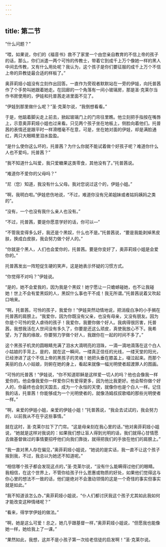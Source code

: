 ```yaml
---
---
---
```

title: 第二节
---




“什么问题？”

“喂，如果说，你们的《福音书》救不了家里一个由您亲自教育的不信上帝的孩子的话，那么，你们派遣一两个可怜的传教士，带着它到成千上万个像她一样的黑人中间去传教，又有什么用处呢？我认为，这个孩子是你们要征服的成千上万个不信上帝的异教徒最合适的样板了。”

奥菲莉娅小姐没有立刻作出回答。一直作为旁观者默默站在一旁的伊娃，向托普茜作了个手势叫她跟着她走。在回廊的一个角落有一间小玻璃房，那是圣·克莱尔当作书房使用的，伊娃和托普茜走进里面不见了。

“伊娃到那里做什么呢？”圣·克莱尔说，“我倒想看看。”

于是，他踮着脚尖走上前去，掀起玻璃门上的门帘往里瞧。他立刻把手指按在嘴唇上，示意奥菲莉娅小姐也过来看。只见两个孩子坐在地板上，侧脸向着他们。托普茜的表情还是跟平时一样滑稽毫不在意，可是，坐在她对面的伊娃，却是满脸通红，两只大眼睛里泪水盈盈。

“是什么使你这么坏的，托普茜？为什么你就不能试着做个好孩子呢？难道你什么人也不爱吗，托普茜？”

“我不知道什么叫爱，我只爱糖果这类零食，其他没有了。”托普茜说。

“难道你不爱你的父母吗？”

“尼（您）知道，我没有什么父母。我对您说过这个的，伊娃小姐。”

“啊，我明白啦。”伊娃悲伤地说，“不过，难道你没有兄弟姐妹或者姑妈姨妈之类的”。

“没有，一个也没有我什么亲人也没有。”

“不过，托普茜，要是你愿意学好的话，你可以—”

“不管我变得多么好，我还是个黑奴，什么也不是。”托普茜说，“要是我能剥掉黑皮肤，换成白皮肤，我会努力做个好人的。”

“你就是个黑人，人们也会爱你的，托普茜。要是你变好了，奥菲莉娅小姐是会爱你的。”

托普茜发出一阵短促生硬的笑声，这是她表示怀疑的习惯方式。

“你觉得不对吗？”伊娃说。

“是的，她不会爱我的，因为我是个黑奴！她宁愿让一只蟾蜍碰她，也不让我碰她！世上不会有爱黑奴的人，黑奴什么事也干不成！我无所谓。”托普茜说着又吹起口哨来。

“啊，托普茜，可怜的孩子，我爱你！”伊娃突然动情地说，把消瘦白净的小手搁在托普茜的肩膀上。“我爱你，因为你既没有父亲，也没有母亲，又没有朋友。因为你是个可怜的受人虐待的孩子！我爱你，我要你做个好人。我病得很厉害，托普茜，我想我活在人世间没有多久了，你要是还这么顽皮，真使我放心不下。我希望，为了我的缘故，你要努力学做个好人，我跟你在一起的时间不多了。”

这个黑孩子机灵的圆眼睛充满了泪水大滴明亮的泪珠，一滴一滴地滴落在这个白人小姑娘的手背上。是的，就在这一瞬间，一缕真正信任的光线，一缕天堂的阳光，已经渗进了这个不信上帝的黑孩子的灵魂！她把头垂在膝盖上，啜泣起来。而那个美丽的白人小姑娘，则俯在她的身上，看起来就像一幅光明使者超渡罪人的图画。

“可怜的托普茜！”伊娃说，“你不知道耶稣是这样爱一切人的吗？他也会像我一样爱你的。他会像我爱你一样爱你只有爱得更多，因为他比我更好。他会帮你做个好人的，你最终也会到天国去，成为一个永恒的天使，就像你也是个白人一样。记住我的话，托普茜！你能够成为一个光明使者的，就像汤姆叔叔歌唱的那些光明使者一样。”

“啊，亲爱的伊娃小姐，亲爱的伊娃小姐！”托普茜说，“我会去试试的，我会努力的，以前我从不在乎这些事情。”

就在这时，圣·克莱尔拉下了门帘。“这是母亲刻在我心里的话，”他对奥菲莉娅小姐说，“她就是这样对我说的：如果我们想让盲人得到光明的话，我们就得心甘情愿去做基督做过的事情要招呼他们向我们靠拢，就得把我们的手放在他们的肩膀上。”

“我一直对黑人存在偏见，”奥菲莉娅小姐说，“她说的是实话，我一直不让这个孩子挨到我，不过，我总以为她还不知道呢。”

“相信哪个孩子都会发现这点的，”圣·克莱尔说，“没有什么能瞒得过他们的眼睛。我相信，在这个世界上，不管你给孩子什么恩惠或物质的好处，如果他们觉得这与你心里的想法不一致的话，他们是绝对不会激动领情的这是一个奇怪的事实但事实就是如此。”

“我不知道该怎么办，”奥菲莉娅小姐说，“仆人们都讨厌我这个孩子尤其如此我如何才能改变这种情绪呢？”

“看来，得学学伊娃的做法。”

“啊，她是这么可爱！总之，她几乎跟基督一样，”奥菲莉娅小姐说，“但愿我也能像她一样，她给我上了一课。”

“果然如此，我想，这并不是小孩子第一次给老信徒的启发啊！”圣·克莱尔说。